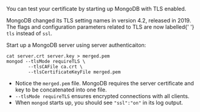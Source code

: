 You can test your certificate by starting up MongoDB with TLS enabled.

<Alert severity="warning">
  MongoDB changed its TLS setting names in version 4.2, released in 2019. The
  flags and configuration parameters related to TLS are now labelled{' '}
  <code>tls</code> instead of <code>ssl</code>.
</Alert>

Start up a MongoDB server using server authenticaiton:

```shell
cat server.crt server.key > merged.pem
mongod --tlsMode requireTLS \
		--tlsCAFile ca.crt \
		--tlsCertificateKeyFile merged.pem
```

- Notice the `merged.pem` file. MongoDB requires the server certificate and key to be concatenated into one file.
- `--tlsMode requireTLS` ensures encrypted connections with all clients.
- When `mongod` starts up, you should see `"ssl":"on"` in its log output.

